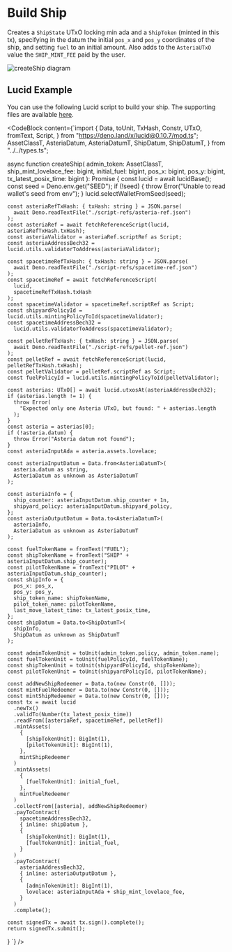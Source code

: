 
# Build Ship

Creates a `ShipState` UTxO locking min ada and a `ShipToken` (minted in this tx), specifying in the datum the initial `pos_x` and `pos_y` coordinates of the ship, and setting `fuel` to an initial amount. Also adds to the `AsteriaUTxO` value the `SHIP_MINT_FEE` paid by the user.

![createShip diagram](/txs/build-ship.png)

## Lucid Example

You can use the following Lucid script to build your ship. The supporting files are available [here](https://github.com/txpipe/asteria/tree/main/offchain).

<CodeBlock content={`import {
    Data,
    toUnit,
    TxHash,
    Constr,
    UTxO,
    fromText,
    Script,
  } from "https://deno.land/x/lucid@0.10.7/mod.ts";
    AssetClassT,
    AsteriaDatum,
    AsteriaDatumT,
    ShipDatum,
    ShipDatumT,
  } from "../../types.ts";

  async function createShip(
    admin_token: AssetClassT,
    ship_mint_lovelace_fee: bigint,
    initial_fuel: bigint,
    pos_x: bigint,
    pos_y: bigint,
    tx_latest_posix_time: bigint
  ): Promise<TxHash> {
    const lucid = await lucidBase();
    const seed = Deno.env.get("SEED");
    if (!seed) {
      throw Error("Unable to read wallet's seed from env");
    }
    lucid.selectWalletFromSeed(seed);

    const asteriaRefTxHash: { txHash: string } = JSON.parse(
      await Deno.readTextFile("./script-refs/asteria-ref.json")
    );
    const asteriaRef = await fetchReferenceScript(lucid, asteriaRefTxHash.txHash);
    const asteriaValidator = asteriaRef.scriptRef as Script;
    const asteriaAddressBech32 = lucid.utils.validatorToAddress(asteriaValidator);

    const spacetimeRefTxHash: { txHash: string } = JSON.parse(
      await Deno.readTextFile("./script-refs/spacetime-ref.json")
    );
    const spacetimeRef = await fetchReferenceScript(
      lucid,
      spacetimeRefTxHash.txHash
    );
    const spacetimeValidator = spacetimeRef.scriptRef as Script;
    const shipyardPolicyId = lucid.utils.mintingPolicyToId(spacetimeValidator);
    const spacetimeAddressBech32 =
      lucid.utils.validatorToAddress(spacetimeValidator);

    const pelletRefTxHash: { txHash: string } = JSON.parse(
      await Deno.readTextFile("./script-refs/pellet-ref.json")
    );
    const pelletRef = await fetchReferenceScript(lucid, pelletRefTxHash.txHash);
    const pelletValidator = pelletRef.scriptRef as Script;
    const fuelPolicyId = lucid.utils.mintingPolicyToId(pelletValidator);

    const asterias: UTxO[] = await lucid.utxosAt(asteriaAddressBech32);
    if (asterias.length != 1) {
      throw Error(
        "Expected only one Asteria UTxO, but found: " + asterias.length
      );
    }
    const asteria = asterias[0];
    if (!asteria.datum) {
      throw Error("Asteria datum not found");
    }
    const asteriaInputAda = asteria.assets.lovelace;

    const asteriaInputDatum = Data.from<AsteriaDatumT>(
      asteria.datum as string,
      AsteriaDatum as unknown as AsteriaDatumT
    );

    const asteriaInfo = {
      ship_counter: asteriaInputDatum.ship_counter + 1n,
      shipyard_policy: asteriaInputDatum.shipyard_policy,
    };
    const asteriaOutputDatum = Data.to<AsteriaDatumT>(
      asteriaInfo,
      AsteriaDatum as unknown as AsteriaDatumT
    );

    const fuelTokenName = fromText("FUEL");
    const shipTokenName = fromText("SHIP" + asteriaInputDatum.ship_counter);
    const pilotTokenName = fromText("PILOT" + asteriaInputDatum.ship_counter);
    const shipInfo = {
      pos_x: pos_x,
      pos_y: pos_y,
      ship_token_name: shipTokenName,
      pilot_token_name: pilotTokenName,
      last_move_latest_time: tx_latest_posix_time,
    };
    const shipDatum = Data.to<ShipDatumT>(
      shipInfo,
      ShipDatum as unknown as ShipDatumT
    );

    const adminTokenUnit = toUnit(admin_token.policy, admin_token.name);
    const fuelTokenUnit = toUnit(fuelPolicyId, fuelTokenName);
    const shipTokenUnit = toUnit(shipyardPolicyId, shipTokenName);
    const pilotTokenUnit = toUnit(shipyardPolicyId, pilotTokenName);

    const addNewShipRedeemer = Data.to(new Constr(0, []));
    const mintFuelRedeemer = Data.to(new Constr(0, []));
    const mintShipRedeemer = Data.to(new Constr(0, []));
    const tx = await lucid
      .newTx()
      .validTo(Number(tx_latest_posix_time))
      .readFrom([asteriaRef, spacetimeRef, pelletRef])
      .mintAssets(
        {
          [shipTokenUnit]: BigInt(1),
          [pilotTokenUnit]: BigInt(1),
        },
        mintShipRedeemer
      )
      .mintAssets(
        {
          [fuelTokenUnit]: initial_fuel,
        },
        mintFuelRedeemer
      )
      .collectFrom([asteria], addNewShipRedeemer)
      .payToContract(
        spacetimeAddressBech32,
        { inline: shipDatum },
        {
          [shipTokenUnit]: BigInt(1),
          [fuelTokenUnit]: initial_fuel,
        }
      )
      .payToContract(
        asteriaAddressBech32,
        { inline: asteriaOutputDatum },
        {
          [adminTokenUnit]: BigInt(1),
          lovelace: asteriaInputAda + ship_mint_lovelace_fee,
        }
      )
      .complete();

    const signedTx = await tx.sign().complete();
    return signedTx.submit();
  }
`} />